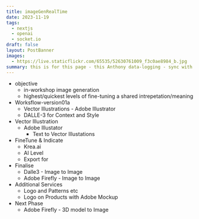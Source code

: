 ```yaml
---
title: imageGenRealTime
date: 2023-11-19
tags:
  - nextjs
  - openai
  - socket.io
draft: false
layout: PostBanner
images:
  - https://live.staticflickr.com/65535/52630761009_f3c0ae8984_b.jpg
summary: this is for this page - this Anthony data-logging - sync with Obsidian
---
```


- objective
	- in-workshop image generation
	- highest/quickest levels of fine-tuning a shared intrepetation/meaning
- Worksflow-version01a
	- Vector Illustrations - Adobe Illustrator
	- DALLE-3 for Context and Style
 - Vector Illustration
	 - Adobe Illustator
		 - Text to Vector Illustations
 - FineTune & Indicate
	 - Krea.ai
	 - AI Level
	 - Export for 
 - Finalise
	 - Dalle3 - Image to Image
	 - Adobe Firefly - Image to Image 
 - Additional Services
	 - Logo and Patterns etc
	 - Logo on Products with Adobe Mockup
- Next Phase
	- Adobe Firefly - 3D model to Image
 
